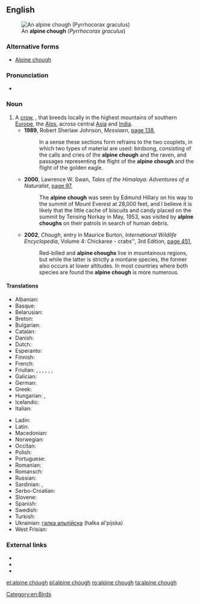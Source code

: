 ==English==
[[File:Alpine Chough.jpg|thumb|An '''alpine chough''' (''Pyrrhocorax graculus'')]]

===Alternative forms===
* [[Alpine chough]]

===Pronunciation===
* {{IPA|/ˈalpaɪnˈtʃʌf/}}

===Noun===
{{en-noun|head=[[alpine]] [[chough]]}}

# A [[crow]], {{taxlink|Pyrrhocorax graculus|species|noshow=1}}, that breeds locally in the highest mountains of southern [[Europe]], the [[Alps]], across central [[Asia]] and [[India]].
#* '''1989''', Robert Sherlaw Johnson, ''Messiaen'', [http://books.google.com.au/books?id=NUZrNOj9vsQC&pg=PA138&dq=%22alpine+chough%22%7C%22alpine+choughs%22&hl=en&sa=X&ei=47SRUtmxD5HakgXgrIDgBQ&redir_esc=y#v=onepage&q=%22alpine%20chough%22%7C%22alpine%20choughs%22&f=false page 138],
#*: In a sense these sections form refrains to the two couplets, in which two types of material are used: birdsong, consisting of the calls and cries of the '''alpine chough''' and the raven, and passages representing the flight of the '''alpine chough''' and the flight of the golden eagle.
#* '''2000''', Lawrence W. Swan, ''Tales of the Himalaya: Adventures of a Naturalist'', [http://books.google.com.au/books?id=zneJNiSvPloC&pg=PA97&dq=%22alpine+chough%22%7C%22alpine+choughs%22&hl=en&sa=X&ei=47SRUtmxD5HakgXgrIDgBQ&redir_esc=y#v=onepage&q=%22alpine%20chough%22%7C%22alpine%20choughs%22&f=false page 97],
#*: The '''alpine chough''' was seen by Edmund Hillary on his way to the summit of Mount Everest at 28,000 feet, and I believe it is likely that the little cache of biscuits and candy placed on the summit by Tensing Norkay in May, 1953, was visited by '''alpine choughs''' on their patrols in search of human debris.
#* '''2002''', ''Chough'', entry in Maurice Burton, ''International Wildlife Encyclopedia'', Volume 4: Chickaree - crabs'', 3rd Edition, [http://books.google.com.au/books?id=BumyQJ14n8sC&pg=PA451&dq=%22alpine+chough%22%7C%22alpine+choughs%22&hl=en&sa=X&ei=47SRUtmxD5HakgXgrIDgBQ&redir_esc=y#v=onepage&q=%22alpine%20chough%22%7C%22alpine%20choughs%22&f=false page 451],
#*: Red-billed and '''alpine choughs''' live in mountainous regions, but while the latter is strictly a montane species, the former also occurs at lower altitudes. In most countries where both species are found the '''alpine chough''' is more numerous.

====Translations====
{{trans-top|alpine chough}}
* Albanian: {{t|sq|stërqoka e malit}}
* Basque: {{t|eu|belatxinga moko hori}}
* Belarusian: {{t|be|альпiйская галка|f}}
* Breton: {{t|br|kavan beg melen}}
* Bulgarian: {{t|bg|жълтоклюна гарга|f}}
* Catalan: {{t|ca|gralla de bec groc|f}}
* Danish: {{t|da|alpeallike|c}}
* Dutch: {{t|nl|alpenkauw|m}}
* Esperanto: {{t|eo|flavbeka montokorvo}}
* Finnish: {{t+|fi|alppinaakka}}
* French: {{t+|fr|chocard à bec jaune|m}}
* Friulian: {{t|fur|çorin}}, {{t|fur|çuvrin}}, {{t|fur|curnile}}, {{t|fur|curnîl}}, {{t|fur|agaçon}}, {{t|fur|mierli di mont}}, {{t|fur|corvat di mont}}
* Galician: {{t|gl|gralha de bico vermelho|f}}
* German: {{t|de|Alpendohle|f}}
* Greek: {{t|el|κιτρινοκαλιακούδα|tr=kitrinokaliakouda|f}}
* Hungarian: {{t|hu|havasi csóka}}, {{t|hu|sárgacsőrű csóka}}
* Icelandic: {{t|is|fjallkorpungur}}
* Italian: {{t|it|gracchio alpino|m}}
{{trans-mid}}
* Ladin: {{t|lld|agacion}}
* Latin: {{t|la|Pyrrhocorax graculus|m}}
* Macedonian: {{t|mk|гaлкa|tr=galka|f}}
* Norwegian: {{t|no|alpekaie}}
* Occitan: {{t|oc|gralha a bèc jaune|f}}
* Polish: {{t|pl|wieszczek|m}}
* Portuguese: {{t|pt|gralha-alpina|f}}
* Romanian: {{t|ro|stăncuță alpină|f}}
* Romansch: {{t|rm|curnagl}}
* Russian: {{t|ru|альпийская галка|f|tr=al’píjskaja gálka}}
* Sardinian: {{t|sc|carroghedda de monti|f}}, {{t|sc|corroga de monte|f}}
* Serbo-Croatian: {{t|sh|жутокљуна галица|f|tr=[[žutokljuna galica]]|sc=Cyrl}}
* Slovene: {{t|sl|planinska kavka|f}}
* Spanish: {{t|es|chova piquigualda|f}}
* Swedish: {{t|sv|alpkaja|c}}
* Turkish: {{t+|tr|sarı gagalı dağ kargası}}
* Ukrainian: [[галка альпiйска]] (halka al'pijska) {{g|f}}
* West Frisian: {{t|fy|alpenka}}
{{trans-bottom}}

===External links===
* {{pedia}}
* {{specieslite|Pyrrhocorax graculus}}
* {{comcatlite|Pyrrhocorax graculus}}

[[Category:en:Birds]]

[[et:alpine chough]]
[[pl:alpine chough]]
[[ro:alpine chough]]
[[ta:alpine chough]]